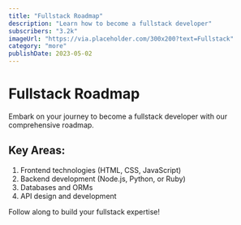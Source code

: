 ```yaml
---
title: "Fullstack Roadmap"
description: "Learn how to become a fullstack developer"
subscribers: "3.2k"
imageUrl: "https://via.placeholder.com/300x200?text=Fullstack"
category: "more"
publishDate: 2023-05-02
---
```


# Fullstack Roadmap

Embark on your journey to become a fullstack developer with our comprehensive roadmap.

## Key Areas:

1. Frontend technologies (HTML, CSS, JavaScript)
2. Backend development (Node.js, Python, or Ruby)
3. Databases and ORMs
4. API design and development

Follow along to build your fullstack expertise!